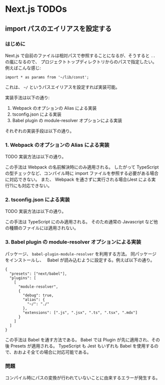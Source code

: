 # Next.js TODOs

## import パスのエイリアスを設定する

### はじめに

Next.js で自前のファイルは相対パスで参照することになるが、そうすると `..` の嵐になるので、
プロジェクトトップディレクトリからのパスで指定したい。例えばこんな感じ:

```
import * as params from '~/lib/const';
```

これは、 `~/` というパスエイリアスを設定すれば実装可能。

実装手法は以下の通り:

1. Webpack のオプションの Alias による実装
2. tsconfig.json による実装
3. Babel plugin の module-resolver オプションによる実装

それぞれの実装手段は以下の通り。

### 1. Webpack のオプションの Alias による実装

TODO 実装方法は以下の通り。

この手法は Webpack の名前解決時にのみ適用される。
したがって TypeScript の型チェックなど、コンパイル時に import ファイルを参照する必要がある場合に対応できない。
また、 Webpack を通さずに実行される場合(Jest による実行?)にも対応できない。

### 2. tsconfig.json による実装

TODO 実装方法は以下の通り。

この手法は TypeScript にのみ適用される。
そのため通常の Javascript など他の種類のファイルには適用されない。

### 3. Babel plugin の module-resolver オプションによる実装

パッケージ、 `babel-plugin-module-resolver` を利用する方法。
同パッケージをインストールし、　 Babel が読み込むように設定する。例えば以下の通り。

```.babelrc
{
  "presets": ["next/babel"],
  "plugins": [
    [
      "module-resolver",
      {
        "debug": true,
        "alias": {
          "~/": "./"
        },
        "extensions": [".js", ".jsx", ".ts", ".tsx", ".mdx"]
      }
    ]
  ]
}
```

この手法は Babel を通す方法である。
Babel では Plugin が先に適用され、その後 Presets が適用される。
TypeScript も Jest もいずれも Babel を使用するので、おおよそ全ての場合に対応可能である。

### 問題

コンパイル時にパスの変換が行われていないことに由来するエラーが発生する。
